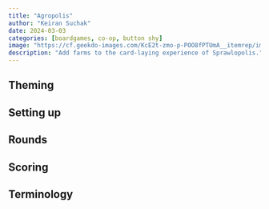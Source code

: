 ```yaml
---
title: "Agropolis"
author: "Keiran Suchak"
date: 2024-03-03
categories: [boardgames, co-op, button shy]
image: "https://cf.geekdo-images.com/KcE2t-zmo-p-POO8fPTUmA__itemrep/img/SfUoSZWYz7h-5iKCN7KF36vxJkk=/fit-in/246x300/filters:strip_icc()/pic5674430.png"
description: "Add farms to the card-laying experience of Sprawlopolis."
---
```


## Theming

## Setting up

## Rounds

## Scoring

## Terminology

